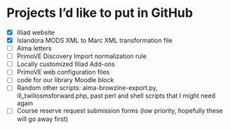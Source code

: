 # Projects I'd like to put in GitHub
- [x] Illiad website
- [x] Islandora MODS XML to Marc XML transformation file
- [ ] Alma letters
- [ ] PrimoVE Discovery Import normalization rule
- [ ] Locally customized Illiad Add-ons
- [ ] PrimoVE web configuration files
- [ ] code for our library Moodle block
- [ ] Random other scripts: alma-browzine-export.py, ill_twiliosmsforward.php, past perl and shell scripts that I might need again
- [ ] Course reserve request submission forms (low priority, hopefully these will go away first)
